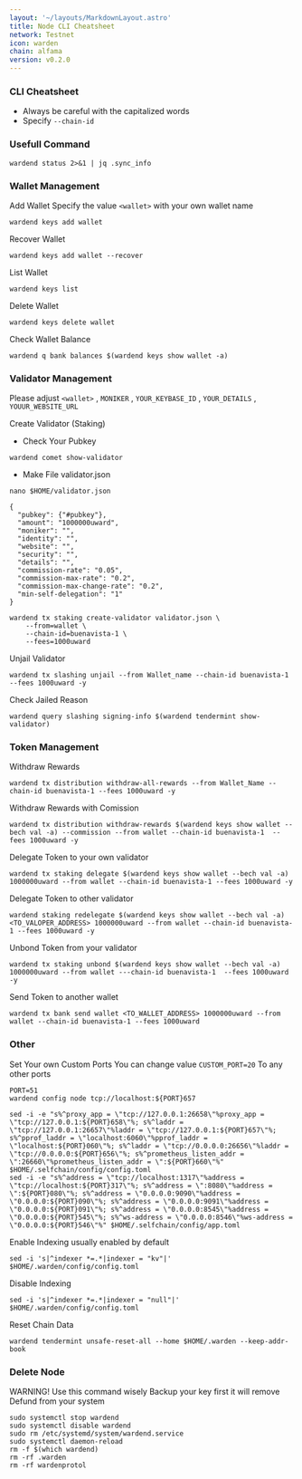 ```yaml
---
layout: '~/layouts/MarkdownLayout.astro'
title: Node CLI Cheatsheet
network: Testnet
icon: warden
chain: alfama
version: v0.2.0
---
```


### CLI Cheatsheet

- Always be careful with the capitalized words
- Specify `--chain-id`

### Usefull Command
```
wardend status 2>&1 | jq .sync_info
```

### Wallet Management

Add Wallet
Specify the value `<wallet>` with your own wallet name

```
wardend keys add wallet
```

Recover Wallet
```
wardend keys add wallet --recover
```

List Wallet
```
wardend keys list
```

Delete Wallet
```
wardend keys delete wallet
```

Check Wallet Balance
```
wardend q bank balances $(wardend keys show wallet -a)
```

### Validator Management

Please adjust `<wallet>` , `MONIKER` , `YOUR_KEYBASE_ID` , `YOUR_DETAILS` , `YOUUR_WEBSITE_URL`

Create Validator (Staking)
- Check Your Pubkey
```
wardend comet show-validator
```
- Make File validator.json
```
nano $HOME/validator.json
```
```
{
  "pubkey": {"#pubkey"},
  "amount": "1000000uward",
  "moniker": "",
  "identity": "",
  "website": "",
  "security": "",
  "details": "",
  "commission-rate": "0.05",
  "commission-max-rate": "0.2",
  "commission-max-change-rate": "0.2",
  "min-self-delegation": "1"
}
```
```
wardend tx staking create-validator validator.json \
    --from=wallet \
    --chain-id=buenavista-1 \
    --fees=1000uward
```

Unjail Validator
```
wardend tx slashing unjail --from Wallet_name --chain-id buenavista-1 --fees 1000uward -y
```

Check Jailed Reason
```
wardend query slashing signing-info $(wardend tendermint show-validator)
```

### Token Management

Withdraw Rewards
```
wardend tx distribution withdraw-all-rewards --from Wallet_Name --chain-id buenavista-1 --fees 1000uward -y
```

Withdraw Rewards with Comission
```
wardend tx distribution withdraw-rewards $(wardend keys show wallet --bech val -a) --commission --from wallet --chain-id buenavista-1  --fees 1000uward -y
```

Delegate Token to your own validator
```
wardend tx staking delegate $(wardend keys show wallet --bech val -a) 1000000uward --from wallet --chain-id buenavista-1 --fees 1000uward -y
```

Delegate Token to other validator
```
wardend staking redelegate $(wardend keys show wallet --bech val -a) <TO_VALOPER_ADDRESS> 1000000uward --from wallet --chain-id buenavista-1 --fees 1000uward -y
```

Unbond Token from your validator
```
wardend tx staking unbond $(wardend keys show wallet --bech val -a) 1000000uward --from wallet ---chain-id buenavista-1  --fees 1000uward -y
```

Send Token to another wallet
```
wardend tx bank send wallet <TO_WALLET_ADDRESS> 1000000uward --from wallet --chain-id buenavista-1 --fees 1000uward
```

### Other

Set Your own Custom Ports
You can change value `CUSTOM_PORT=20` To any other ports
```
PORT=51
wardend config node tcp://localhost:${PORT}657
```
```
sed -i -e "s%^proxy_app = \"tcp://127.0.0.1:26658\"%proxy_app = \"tcp://127.0.0.1:${PORT}658\"%; s%^laddr = \"tcp://127.0.0.1:26657\"%laddr = \"tcp://127.0.0.1:${PORT}657\"%; s%^pprof_laddr = \"localhost:6060\"%pprof_laddr = \"localhost:${PORT}060\"%; s%^laddr = \"tcp://0.0.0.0:26656\"%laddr = \"tcp://0.0.0.0:${PORT}656\"%; s%^prometheus_listen_addr = \":26660\"%prometheus_listen_addr = \":${PORT}660\"%" $HOME/.selfchain/config/config.toml
sed -i -e "s%^address = \"tcp://localhost:1317\"%address = \"tcp://localhost:${PORT}317\"%; s%^address = \":8080\"%address = \":${PORT}080\"%; s%^address = \"0.0.0.0:9090\"%address = \"0.0.0.0:${PORT}090\"%; s%^address = \"0.0.0.0:9091\"%address = \"0.0.0.0:${PORT}091\"%; s%^address = \"0.0.0.0:8545\"%address = \"0.0.0.0:${PORT}545\"%; s%^ws-address = \"0.0.0.0:8546\"%ws-address = \"0.0.0.0:${PORT}546\"%" $HOME/.selfchain/config/app.toml
```

Enable Indexing usually enabled by default
```
sed -i 's|^indexer *=.*|indexer = "kv"|' $HOME/.warden/config/config.toml
```

Disable Indexing
```
sed -i 's|^indexer *=.*|indexer = "null"|' $HOME/.warden/config/config.toml
```

Reset Chain Data
```
wardend tendermint unsafe-reset-all --home $HOME/.warden --keep-addr-book
```

### Delete Node

WARNING! Use this command wisely 
Backup your key first it will remove Defund from your system

```
sudo systemctl stop wardend
sudo systemctl disable wardend
sudo rm /etc/systemd/system/wardend.service
sudo systemctl daemon-reload
rm -f $(which wardend)
rm -rf .warden
rm -rf wardenprotol
```
